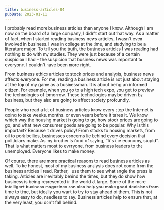 ```yaml
---
title: business-articles-04
pubDate: 2023-01-11
---
```


I probably read more business articles than anyone I know. Although I am now on the board of a large company, I didn't start out that way. As a matter of fact, when I started reading business news articles, I wasn't even involved in business. I was in college at the time, and studying to be a literature major. To tell you the truth, the business articles I was reading had nothing to do with my studies. They were just because of a certain suspicion I had – the suspicion that business news was important to everyone. I couldn't have been more right.

From business ethics articles to stock prices and analysis, business news affects everyone. For me, reading a business article is not just about staying at the top of my game as a businessman. It is about being an informed citizen. For example, when you go to a high tech expo, you get to preview the technologies of tomorrow. These technologies may be driven by business, but they also are going to affect society profoundly. 

People who read a lot of business articles know every step the Internet is going to take weeks, months, or even years before it takes it. We know which way the housing market is going to go, how stock prices are going to go, and what new consumer goods are going to be popular. Why is this important? Because it drives policy! From stocks to housing markets, from oil to pork bellies, businesses concerns lie behind every decision that politicians make. As my brother is fond of saying, “It's the economy, stupid”. That is what matters most to everyone, from business leaders to the unemployed. Everyone likes to make money.

Of course, there are more practical reasons to read business articles as well. To be honest, most of my business analysis does not come from the business articles I read. Rather, I use them to see what angle the press is taking. Articles are inevitably behind the times, but they do show how business is being represented in the world at large. Some of the more intelligent business magazines can also help you make good decisions from time to time, but ideally you want to try to stay ahead of them. This is not always easy to do, needless to say. Business articles help to ensure that, at the very least, you don't fall behind.
